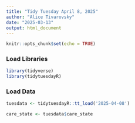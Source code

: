 ```yaml
---
title: "Tidy Tuesday April 8, 2025"
author: "Alice Tivarovsky"
date: "2025-03-13"
output: html_document
---
```


```r
knitr::opts_chunk$set(echo = TRUE)
```


### Load Libraries

```r
library(tidyverse)
library(tidytuesdayR)

```


### Load Data

```r
tuesdata <- tidytuesdayR::tt_load('2025-04-08')

care_state <- tuesdata$care_state

```